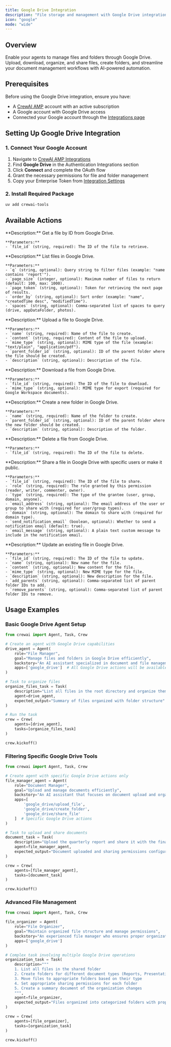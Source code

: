 ```yaml
---
title: Google Drive Integration
description: "File storage and management with Google Drive integration for CrewAI."
icon: "google"
mode: "wide"
---
```


## Overview

Enable your agents to manage files and folders through Google Drive. Upload, download, organize, and share files, create folders, and streamline your document management workflows with AI-powered automation.

## Prerequisites

Before using the Google Drive integration, ensure you have:

- A [CrewAI AMP](https://app.crewai.com) account with an active subscription
- A Google account with Google Drive access
- Connected your Google account through the [Integrations page](https://app.crewai.com/crewai_plus/connectors)

## Setting Up Google Drive Integration

### 1. Connect Your Google Account

1. Navigate to [CrewAI AMP Integrations](https://app.crewai.com/crewai_plus/connectors)
2. Find **Google Drive** in the Authentication Integrations section
3. Click **Connect** and complete the OAuth flow
4. Grant the necessary permissions for file and folder management
5. Copy your Enterprise Token from [Integration Settings](https://app.crewai.com/crewai_plus/settings/integrations)

### 2. Install Required Package

```bash
uv add crewai-tools
```

## Available Actions

<AccordionGroup>
  <Accordion title="google_drive/get_file">
    **Description:** Get a file by ID from Google Drive.

    **Parameters:**
    - `file_id` (string, required): The ID of the file to retrieve.
  </Accordion>

  <Accordion title="google_drive/list_files">
    **Description:** List files in Google Drive.

    **Parameters:**
    - `q` (string, optional): Query string to filter files (example: "name contains 'report'").
    - `page_size` (integer, optional): Maximum number of files to return (default: 100, max: 1000).
    - `page_token` (string, optional): Token for retrieving the next page of results.
    - `order_by` (string, optional): Sort order (example: "name", "createdTime desc", "modifiedTime").
    - `spaces` (string, optional): Comma-separated list of spaces to query (drive, appDataFolder, photos).
  </Accordion>

  <Accordion title="google_drive/upload_file">
    **Description:** Upload a file to Google Drive.

    **Parameters:**
    - `name` (string, required): Name of the file to create.
    - `content` (string, required): Content of the file to upload.
    - `mime_type` (string, optional): MIME type of the file (example: "text/plain", "application/pdf").
    - `parent_folder_id` (string, optional): ID of the parent folder where the file should be created.
    - `description` (string, optional): Description of the file.
  </Accordion>

  <Accordion title="google_drive/download_file">
    **Description:** Download a file from Google Drive.

    **Parameters:**
    - `file_id` (string, required): The ID of the file to download.
    - `mime_type` (string, optional): MIME type for export (required for Google Workspace documents).
  </Accordion>

  <Accordion title="google_drive/create_folder">
    **Description:** Create a new folder in Google Drive.

    **Parameters:**
    - `name` (string, required): Name of the folder to create.
    - `parent_folder_id` (string, optional): ID of the parent folder where the new folder should be created.
    - `description` (string, optional): Description of the folder.
  </Accordion>

  <Accordion title="google_drive/delete_file">
    **Description:** Delete a file from Google Drive.

    **Parameters:**
    - `file_id` (string, required): The ID of the file to delete.
  </Accordion>

  <Accordion title="google_drive/share_file">
    **Description:** Share a file in Google Drive with specific users or make it public.

    **Parameters:**
    - `file_id` (string, required): The ID of the file to share.
    - `role` (string, required): The role granted by this permission (reader, writer, commenter, owner).
    - `type` (string, required): The type of the grantee (user, group, domain, anyone).
    - `email_address` (string, optional): The email address of the user or group to share with (required for user/group types).
    - `domain` (string, optional): The domain to share with (required for domain type).
    - `send_notification_email` (boolean, optional): Whether to send a notification email (default: true).
    - `email_message` (string, optional): A plain text custom message to include in the notification email.
  </Accordion>

  <Accordion title="google_drive/update_file">
    **Description:** Update an existing file in Google Drive.

    **Parameters:**
    - `file_id` (string, required): The ID of the file to update.
    - `name` (string, optional): New name for the file.
    - `content` (string, optional): New content for the file.
    - `mime_type` (string, optional): New MIME type for the file.
    - `description` (string, optional): New description for the file.
    - `add_parents` (string, optional): Comma-separated list of parent folder IDs to add.
    - `remove_parents` (string, optional): Comma-separated list of parent folder IDs to remove.
  </Accordion>
</AccordionGroup>

## Usage Examples

### Basic Google Drive Agent Setup

```python
from crewai import Agent, Task, Crew

# Create an agent with Google Drive capabilities
drive_agent = Agent(
    role="File Manager",
    goal="Manage files and folders in Google Drive efficiently",
    backstory="An AI assistant specialized in document and file management.",
    apps=['google_drive']  # All Google Drive actions will be available
)

# Task to organize files
organize_files_task = Task(
    description="List all files in the root directory and organize them into appropriate folders",
    agent=drive_agent,
    expected_output="Summary of files organized with folder structure"
)

# Run the task
crew = Crew(
    agents=[drive_agent],
    tasks=[organize_files_task]
)

crew.kickoff()
```

### Filtering Specific Google Drive Tools

```python
from crewai import Agent, Task, Crew

# Create agent with specific Google Drive actions only
file_manager_agent = Agent(
    role="Document Manager",
    goal="Upload and manage documents efficiently",
    backstory="An AI assistant that focuses on document upload and organization.",
    apps=[
        'google_drive/upload_file',
        'google_drive/create_folder',
        'google_drive/share_file'
    ]  # Specific Google Drive actions
)

# Task to upload and share documents
document_task = Task(
    description="Upload the quarterly report and share it with the finance team",
    agent=file_manager_agent,
    expected_output="Document uploaded and sharing permissions configured"
)

crew = Crew(
    agents=[file_manager_agent],
    tasks=[document_task]
)

crew.kickoff()
```

### Advanced File Management

```python
from crewai import Agent, Task, Crew

file_organizer = Agent(
    role="File Organizer",
    goal="Maintain organized file structure and manage permissions",
    backstory="An experienced file manager who ensures proper organization and access control.",
    apps=['google_drive']
)

# Complex task involving multiple Google Drive operations
organization_task = Task(
    description="""
    1. List all files in the shared folder
    2. Create folders for different document types (Reports, Presentations, Spreadsheets)
    3. Move files to appropriate folders based on their type
    4. Set appropriate sharing permissions for each folder
    5. Create a summary document of the organization changes
    """,
    agent=file_organizer,
    expected_output="Files organized into categorized folders with proper permissions and summary report"
)

crew = Crew(
    agents=[file_organizer],
    tasks=[organization_task]
)

crew.kickoff()
```
